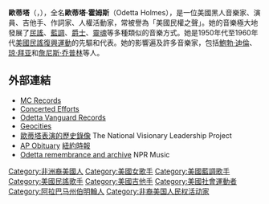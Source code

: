 {{request translation|en}}
{{Infobox musical artist
|Name = Odetta
|Img = Odetta.jpg
|Img_capt = 歐蒂塔2006年的演出
|Background = solo_singer
|Birth_name = '''Odetta Holmes'''
|Born = {{birth date|1930|12|31}}<br />{{USA}}[[阿拉巴馬州|阿拉巴馬州]][[伯明翰_(亚拉巴马州)|伯明翰]] 
|Died = {{death date and age|2008|12|2|1930|12|31}}<br />{{USA}}[[紐約州|紐約州]][[紐約市|紐約市]] 
|Origin =
|Instrument = [[人聲|人聲]]、[[鋼弦原聲吉他|原聲吉他]]、[[鍵盤_(樂器)|鍵盤]]
|Genre = [[民謠|民謠]]、[[藍調|藍調]]、[[靈魂音樂|靈魂]]、[[鄉村藍調|鄉村藍調]]、[[爵士藍調|爵士藍調]]
|Occupation = [[歌手|歌手]]、[[音樂家|音樂家]]
|Years_active = 1944年－2008年
|Label = [[Fantasy_Records|Fantasy Records]]<br />Tradition Recordings<br />[[Vanguard_Records|Vanguard Records]]<br />[[RCA_Records|RCA Victor]]<br />M.C. Records[http://www.mc-records.com/index.htm]<br />Silverwolf[http://www.silverwolfmusic.com/]<br />[[Original_Jazz_Classics|Original Blues Classics]]
|URL = https://web.archive.org/web/20060615165842/http://www.mc-records.com/html/odetta_landing.html M.C. Records
}}
'''歐蒂塔'''（{{lang-en|Odetta}}，{{bd|1930年|12月31日|2008年|12月2日|catIdx=Odetta}}），全名'''歐蒂塔·霍姆斯'''（Odetta Holmes），是一位美國黑人音樂家、演員、吉他手、作詞家、人權活動家，常被譽為「美國民權之聲」。她的音樂極大地發展了[[民謠|民謠]]、[[藍調|藍調]]、[[爵士樂|爵士]]、[[靈魂音樂|靈魂]]等多種類似的音樂方式。她是1950年代至1960年代[[美國民謠復興運動|美國民謠復興運動]]的先驅和代表。她的影響遍及許多音樂家，包括[[鮑勃·迪倫|鮑勃·迪倫]]、[[琼·拜亚|琼·拜亚]]和[[詹尼斯·乔普林|詹尼斯·乔普林]]等人。

== 外部連結 ==
* [https://web.archive.org/web/20060615165842/http://www.mc-records.com/html/odetta_landing.html MC Records]
* [https://web.archive.org/web/20081202122831/http://www.concertedefforts.com/artists_odet.asp Concerted Efforts]
* [http://www.vanguardrecords.com/scripts/prodlist.asp?strSearchArtist=Odetta Odetta Vanguard Records] {{Wayback|url=http://www.vanguardrecords.com/scripts/prodlist.asp?strSearchArtist=Odetta |date=20071026174240 }}
* [https://web.archive.org/web/19991220143827/http://www.geocities.com/Hollywood/Park/8672/odetta1.html Geocities]
* [http://www.visionaryproject.com/gordonodetta 歐蒂塔表演的歷史錄像] {{Wayback|url=http://www.visionaryproject.com/gordonodetta |date=20191207230311 }} The National Visionary Leadership Project
* [http://www.legacy.com/NYTimes/DeathNotices.asp?Page=Lifestory&PersonID=120901617 AP Obituary] [[紐約時報|紐約時報]]
* [http://www.npr.org/templates/story/story.php?storyId=97739742 Odetta remembrance and archive] {{Wayback|url=http://www.npr.org/templates/story/story.php?storyId=97739742 |date=20100903160137 }} NPR Music

{{Authority control}}
{{DEFAULTSORT:Odetta}}

[[Category:非洲裔美國人|Category:非洲裔美國人]]
[[Category:美國女歌手|Category:美國女歌手]]
[[Category:美國藍調歌手|Category:美國藍調歌手]]
[[Category:美國民謠歌手|Category:美國民謠歌手]]
[[Category:美國吉他手|Category:美國吉他手]]
[[Category:美國社會運動者|Category:美國社會運動者]]
[[Category:阿拉巴马州伯明翰人|Category:阿拉巴马州伯明翰人]]
[[Category:非裔美国人民权活动家|Category:非裔美国人民权活动家]]